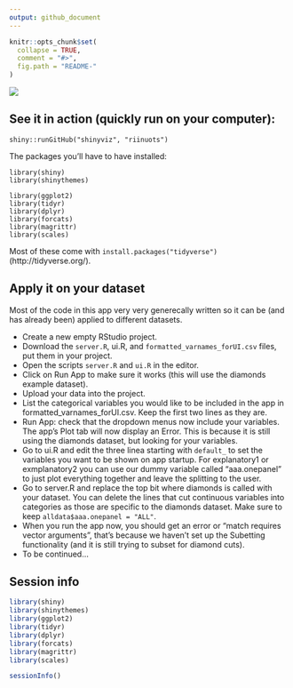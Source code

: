 ```yaml
---
output: github_document
---
```


```r
knitr::opts_chunk$set(
  collapse = TRUE,
  comment = "#>",
  fig.path = "README-"
)
```

![](example_shiny_app.png)

## See it in action (quickly run on your computer):

```
shiny::runGitHub("shinyviz", "riinuots")
```


The packages you'll have to have installed:
```
library(shiny)
library(shinythemes)

library(ggplot2)
library(tidyr)
library(dplyr)
library(forcats)
library(magrittr)
library(scales)
```

Most of these come with `install.packages("tidyverse")` (http://tidyverse.org/).

## Apply it on your dataset

Most of the code in this app very very generecally written so it can be (and has already been) applied to different datasets.

* Create a new empty RStudio project.
* Download the `server.R`, ui.R, and `formatted_varnames_forUI.csv` files, put them in your project.
* Open the scripts `server.R` and `ui.R` in the editor.
* Click on Run App to make sure it works (this will use the diamonds example dataset).
* Upload your data into the project.
* List the categorical variables you would like to be included in the app in formatted_varnames_forUI.csv. Keep the first two lines as they are.
* Run App: check that the dropdown menus now include your variables. The app's Plot tab will now display an Error. This is because it is still using the diamonds dataset, but looking for your variables.
* Go to ui.R and edit the three linea starting with `default_` to set the variables you want to be shown on app startup. For explanatory1 or exmplanatory2 you can use our dummy variable called "aaa.onepanel" to just plot everything together and leave the splitting to the user.
* Go to server.R and replace the top bit where diamonds is called with your dataset. You can delete the lines that cut continuous variables into categories as those are specific to the diamonds dataset. Make sure to keep `alldata$aaa.onepanel = "ALL"`.
* When you run the app now, you should get an error or "match requires vector arguments", that's because we haven't set up the Subetting functionality (and it is still trying to subset for diamond cuts).
* To be continued...

## Session info

```r

library(shiny)
library(shinythemes)
library(ggplot2)
library(tidyr)
library(dplyr)
library(forcats)
library(magrittr)
library(scales)
```


```r
sessionInfo()
```








